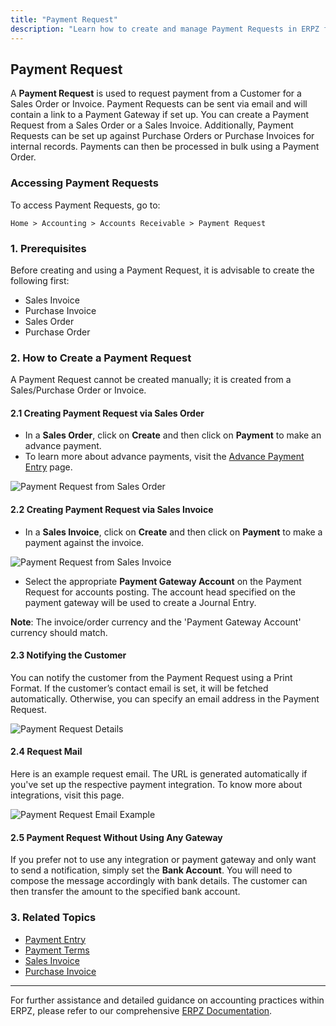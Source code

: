 ```yaml
---
title: "Payment Request"
description: "Learn how to create and manage Payment Requests in ERPZ for Sales and Purchase transactions."
---
```


## Payment Request

A **Payment Request** is used to request payment from a Customer for a Sales Order or Invoice. Payment Requests can be sent via email and will contain a link to a Payment Gateway if set up. You can create a Payment Request from a Sales Order or a Sales Invoice. Additionally, Payment Requests can be set up against Purchase Orders or Purchase Invoices for internal records. Payments can then be processed in bulk using a Payment Order.

### Accessing Payment Requests

To access Payment Requests, go to:

`Home > Accounting > Accounts Receivable > Payment Request`

### 1. Prerequisites

Before creating and using a Payment Request, it is advisable to create the following first:

- Sales Invoice
- Purchase Invoice
- Sales Order
- Purchase Order

### 2. How to Create a Payment Request

A Payment Request cannot be created manually; it is created from a Sales/Purchase Order or Invoice.

#### 2.1 Creating Payment Request via Sales Order

- In a **Sales Order**, click on **Create** and then click on **Payment** to make an advance payment. 
- To learn more about advance payments, visit the [Advance Payment Entry](#) page.

![Payment Request from Sales Order]()

#### 2.2 Creating Payment Request via Sales Invoice

- In a **Sales Invoice**, click on **Create** and then click on **Payment** to make a payment against the invoice.

![Payment Request from Sales Invoice]()

- Select the appropriate **Payment Gateway Account** on the Payment Request for accounts posting. The account head specified on the payment gateway will be used to create a Journal Entry.

**Note**: The invoice/order currency and the 'Payment Gateway Account' currency should match.

#### 2.3 Notifying the Customer

You can notify the customer from the Payment Request using a Print Format. If the customer’s contact email is set, it will be fetched automatically. Otherwise, you can specify an email address in the Payment Request.

![Payment Request Details]()

#### 2.4 Request Mail

Here is an example request email. The URL is generated automatically if you've set up the respective payment integration. To know more about integrations, visit this page.

![Payment Request Email Example]()

#### 2.5 Payment Request Without Using Any Gateway

If you prefer not to use any integration or payment gateway and only want to send a notification, simply set the **Bank Account**. You will need to compose the message accordingly with bank details. The customer can then transfer the amount to the specified bank account.

### 3. Related Topics

- [Payment Entry]()
- [Payment Terms]()
- [Sales Invoice]()
- [Purchase Invoice]()

---

For further assistance and detailed guidance on accounting practices within ERPZ, please refer to our comprehensive [ERPZ Documentation]().
